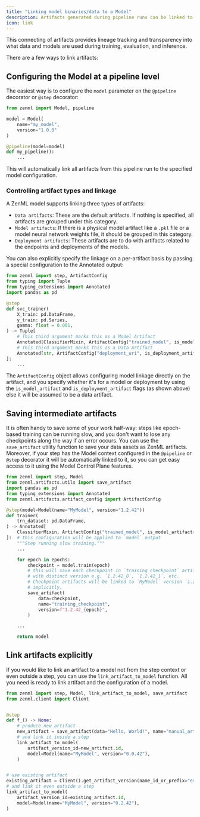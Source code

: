 ```yaml
---
title: "Linking model binaries/data to a Model"
description: Artifacts generated during pipeline runs can be linked to models in ZenML.
icon: link
---
```


This connecting of artifacts provides lineage tracking and transparency into what data and models are used during training, evaluation, and inference.

There are a few ways to link artifacts:

## Configuring the Model at a pipeline level

The easiest way is to configure the `model` parameter on the `@pipeline` decorator or `@step` decorator:

```py
from zenml import Model, pipeline

model = Model(
    name="my_model",
    version="1.0.0"
)

@pipeline(model=model)
def my_pipeline():
    ...
```

This will automatically link all artifacts from this pipeline run to the specified model configuration.

### Controlling artifact types and linkage

A ZenML model supports linking three types of artifacts:

* `Data artifacts`: These are the default artifacts. If nothing is specified, all artifacts are grouped under this category.
* `Model artifacts`: If there is a physical model artifact like a `.pkl` file or a model neural network weights file, it should be grouped in this category.
* `Deployment artifacts`: These artifacts are to do with artifacts related to the endpoints and deployments of the models.

You can also explicitly specify the linkage on a per-artifact basis by passing a special configuration to the Annotated output:

```py
from zenml import step, ArtifactConfig
from typing import Tuple
from typing_extensions import Annotated
import pandas as pd

@step
def svc_trainer(
    X_train: pd.DataFrame,
    y_train: pd.Series,
    gamma: float = 0.001,
) -> Tuple[
    # This third argument marks this as a Model Artifact
    Annotated[ClassifierMixin, ArtifactConfig("trained_model", is_model_artifact=True)],
    # This third argument marks this as a Data Artifact
    Annotated[str, ArtifactConfig("deployment_uri", is_deployment_artifact=True)],
]:
    ...
```

The `ArtifactConfig` object allows configuring model linkage directly on the artifact, and you specify whether it's for a model or deployment by using the `is_model_artifact` and `is_deployment_artifact` flags (as shown above) else it will be assumed to be a data artifact.

## Saving intermediate artifacts

It is often handy to save some of your work half-way: steps like epoch-based training can be running slow, and you don't want to lose any checkpoints along the way if an error occurs. You can use the `save_artifact` utility function to save your data assets as ZenML artifacts. Moreover, if your step has the Model context configured in the `@pipeline` or `@step` decorator it will be automatically linked to it, so you can get easy access to it using the Model Control Plane features.

```py
from zenml import step, Model
from zenml.artifacts.utils import save_artifact
import pandas as pd
from typing_extensions import Annotated
from zenml.artifacts.artifact_config import ArtifactConfig

@step(model=Model(name="MyModel", version="1.2.42"))
def trainer(
    trn_dataset: pd.DataFrame,
) -> Annotated[
    ClassifierMixin, ArtifactConfig("trained_model", is_model_artifact=True)
]:  # this configuration will be applied to `model` output
    """Step running slow training."""
    ...

    for epoch in epochs:
        checkpoint = model.train(epoch)
        # this will save each checkpoint in `training_checkpoint` artifact
        # with distinct version e.g. `1.2.42_0`, `1.2.42_1`, etc.
        # Checkpoint artifacts will be linked to `MyModel` version `1.2.42`
        # implicitly.
        save_artifact(
            data=checkpoint,
            name="training_checkpoint",
            version=f"1.2.42_{epoch}",
        )

    ...

    return model
```

## Link artifacts explicitly

If you would like to link an artifact to a model not from the step context or even outside a step, you can use the `link_artifact_to_model` function. All you need is ready to link artifact and the configuration of a model.


```py
from zenml import step, Model, link_artifact_to_model, save_artifact
from zenml.client import Client


@step
def f_() -> None:
    # produce new artifact
    new_artifact = save_artifact(data="Hello, World!", name="manual_artifact")
    # and link it inside a step
    link_artifact_to_model(
        artifact_version_id=new_artifact.id,
        model=Model(name="MyModel", version="0.0.42"),
    )


# use existing artifact
existing_artifact = Client().get_artifact_version(name_id_or_prefix="existing_artifact")
# and link it even outside a step
link_artifact_to_model(
    artifact_version_id=existing_artifact.id,
    model=Model(name="MyModel", version="0.2.42"),
)
```
